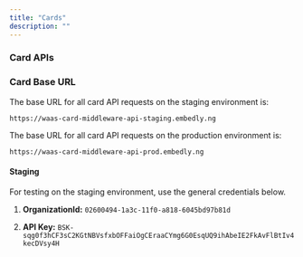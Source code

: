 ```yaml
---
title: "Cards"
description: ""
---
```


### Card APIs

<Info>

### Card Base URL

The base URL for all card API requests on the staging environment is:

```http
https://waas-card-middleware-api-staging.embedly.ng
```

The base URL for all card API requests on the production environment is:

```http
https://waas-card-middleware-api-prod.embedly.ng
```

</Info>

#### Staging

For testing on the staging environment, use the general credentials below.

1. **OrganizationId:** `02600494-1a3c-11f0-a818-6045bd97b81d`

2. **API Key:** `BSK-sqg0f3hCF3sC2KGtNBVsfxbOFFaiOgCEraaCYmg6G0EsqUQ9ihAbeIE2FkAvFlBtIv4kecDVsy4H`
